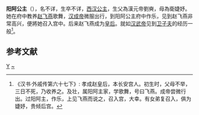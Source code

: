 {{東亞女性歷史人物
| 名稱=阳阿公主
| 身份=[[汉朝|汉朝]]公主
| 畫像=
| 說明=
| 姓=刘
| 名=不詳
| 封爵=[[公主|公主]]
| 位號=
| 封號=阳阿公主
| 出生年=
| 逝世年=
| 諡號=
| 墳墓=
| 父親=[[漢元帝|漢元帝]]劉奭
| 同胞兄弟=
| 母親=衛婕妤
|}}
'''阳阿公主'''（{{bd|？||？||catIdx=B}}），名不详，生卒不详，[[西汉|西汉]][[公主|公主]]，生父為漢元帝劉奭，母為衛婕妤。她在府中教养[[赵飞燕|赵飞燕]]歌舞，[[汉成帝|汉成帝]]微服出行，到阳阿公主府中作乐，见到赵飞燕非常高兴，便將她召入宫中。后来赵飞燕成为[[皇后|皇后]]。就如[[汉武帝|汉武帝]]见到[[卫子夫|卫子夫]]的经历一般<ref>《汉书·外戚传第六十七下》: 孝成赵皇后，本长安宫人。初生时，父母不举，三日不死，乃收养之。及壮，属阳阿主家，学歌舞，号曰飞燕。成帝尝微行出。过阳阿主，作乐，上见飞燕而说之，召入宫，大幸。有女弟复召入，俱为婕妤，贵倾后宫。</ref>。

==参考文献==
{{reflist}}

{{汉朝人小作品}}

[[Category:西漢公主|Y]]
[[Category:刘姓|~]]